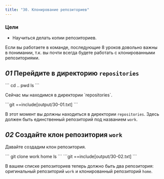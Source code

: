 ```yaml
---
title: "30. Клонирование репозиториев"
---
```


### Цели

- Научиться делать копии репозиториев.

Если вы работаете в команде, последующие 8 уроков довольно важны в понимании, т.к. вы почти всегда будете работать с клонированными репозиториями.

## _01_ Перейдите в директорию `repositories`

<Run>
```
cd ..
pwd
ls
```
</Run>

<p className="highlight">Сейчас мы находимся в директории `repositories`.</p>

<Output>
```git
==include[output/30-01.txt]
```
</Output>

В этот момент вы должны находиться в директории `repositories`. Здесь должен быть единственный репозиторий под названием `work`.

## _02_ Создайте клон репозитория `work`

Давайте создадим клон репозитория.

<Run>
```
git clone work home
ls
```
</Run>

<Output>
```git
==include[output/30-02.txt]
```
</Output>

В вашем списке репозиториев теперь должно быть два репозитория: оригинальный репозиторий `work` и клонированный репозиторий `home`.